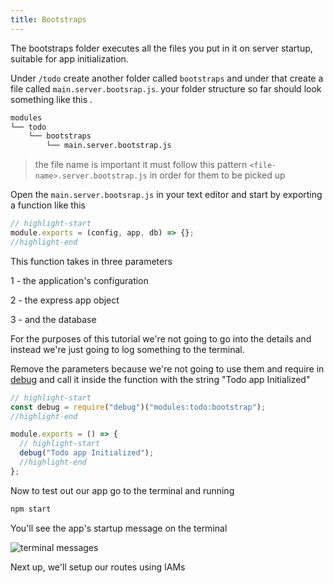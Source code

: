 ---
title: Bootstraps
---

The bootstraps folder executes all the files you put in it on server startup, suitable for app initialization.

Under `/todo` create another folder called `bootstraps` and under that create a file called `main.server.bootsrap.js`.
your folder structure so far should look something like this
.

```bash
modules
└── todo
    └── bootstraps
        └── main.server.bootstrap.js
```

> the file name is important it must follow this pattern `<file-name>.server.bootstrap.js` in order for them to be picked up

Open the `main.server.bootsrap.js` in your text editor and start by exporting a function like this

```javascript title=modules/todo/bootstraps/main.server.bootstrap.js lineNumbers=true
// highlight-start
module.exports = (config, app, db) => {};
//highlight-end
```

This function takes in three parameters

1 - the application's configuration

2 - the express app object

3 - and the database

For the purposes of this tutorial we're not going to go into the details and instead we're just going to log something to the terminal.

Remove the parameters because we're not going to use them and require in [debug](https://www.npmjs.com/package/debug) and call it inside the function with the string "Todo app Initialized"

```javascript title=modules/todo/bootstraps/main.server.bootstrap.js lineNumbers=true
// highlight-start
const debug = require("debug")("modules:todo:bootstrap");
//highlight-end

module.exports = () => {
  // highlight-start
  debug("Todo app Initialized");
  //highlight-end
};
```

Now to test out our app go to the terminal and running

```bash
npm start
```

You'll see the app's startup message on the terminal

![terminal messages](../../images/tutorial/todo_started.png)

Next up, we'll setup our routes using IAMs

